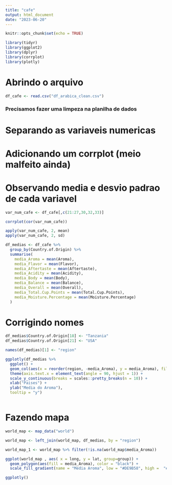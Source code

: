 ---
title: "cafe"
output: html_document
date: "2023-06-20"
---

```{r setup, include=FALSE}
knitr::opts_chunk$set(echo = TRUE)
```

```{r}
library(tidyr)
library(ggplot2)
library(dplyr)
library(corrplot)
library(plotly)
```


# Abrindo o arquivo

```{r}
df_cafe <- read.csv("df_arabica_clean.csv")
```

### Precisamos fazer uma limpeza na planilha de dados

# Separando as variaveis numericas
# Adicionando um corrplot (meio malfeito ainda)
# Observando media e desvio padrao de cada variavel

```{r}
var_num_cafe <- df_cafe[,c(21:27,30,32,33)]

corrplot(cor(var_num_cafe))

apply(var_num_cafe, 2, mean)
apply(var_num_cafe, 2, sd)

df_medias <- df_cafe %>%
  group_by(Country.of.Origin) %>% 
  summarise(
    media_Aroma = mean(Aroma),
    media_Flavor = mean(Flavor),
    media_Aftertaste = mean(Aftertaste),
    media_Acidity = mean(Acidity),
    media_Body = mean(Body),
    media_Balance = mean(Balance),
    media_Overall = mean(Overall),
    media_Total.Cup.Points = mean(Total.Cup.Points),
    media_Moisture.Percentage = mean(Moisture.Percentage)
  )
```

# Corrigindo nomes

```{r}

df_medias$Country.of.Origin[18] <- "Tanzania"
df_medias$Country.of.Origin[21] <- "USA"

names(df_medias)[1] <- "region"


```

```{r}
ggplotly(df_medias %>% 
  ggplot() +
  geom_col(aes(x = reorder(region, -media_Aroma), y = media_Aroma), fill = "#753D06") +
  theme(axis.text.x = element_text(angle = 90, hjust = 1)) +
  scale_y_continuous(breaks = scales::pretty_breaks(n = 10)) +
  xlab("Paises") +
  ylab("Media do Aroma"),
  tooltip = "y") 



```
# Fazendo mapa

```{r}
world_map <- map_data("world")

world_map <- left_join(world_map, df_medias, by = "region")

world_map_1 <- world_map %>% filter(!is.na(world_map$media_Aroma))

ggplot(world_map , aes( x = long, y = lat, group=group)) +
  geom_polygon(aes(fill = media_Aroma), color = "black") +
  scale_fill_gradient(name = "Media Aroma", low = "#DE9B58", high =  "#472401", na.value = "grey50")

ggplotly() 
```


